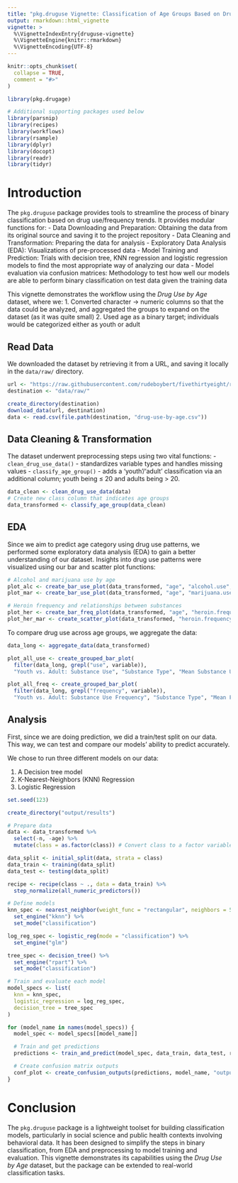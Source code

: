 ```yaml
---
title: "pkg.druguse Vignette: Classification of Age Groups Based on Drug Use Patterns"
output: rmarkdown::html_vignette
vignette: >
  %\VignetteIndexEntry{druguse-vignette}
  %\VignetteEngine{knitr::rmarkdown}
  %\VignetteEncoding{UTF-8}
---
```


```r
knitr::opts_chunk$set(
  collapse = TRUE,
  comment = "#>"
)
```

```r
library(pkg.drugage)
```

```r
# Additional supporting packages used below
library(parsnip)
library(recipes)
library(workflows)
library(rsample)
library(dplyr)
library(docopt)
library(readr)
library(tidyr)
```

# Introduction
The `pkg.druguse` package provides tools to streamline the process of binary classification based on drug use/frequency trends. It provides modular functions for:
- Data Downloading and Preparation: Obtaining the data from its original source and saving it to the project repository
- Data Cleaning and Transformation: Preparing the data for analysis
- Exploratory Data Analysis (EDA): Visualizations of pre-processed data
- Model Training and Prediction: Trials with decision tree, KNN regression and logistic regression models to find the most appropriate way of analyzing our data
- Model evaluation via confusion matrices: Methodology to test how well our models are able to perform binary classification on test data given the training data

This vignette demonstrates the workflow using the _Drug Use by Age_ dataset, where we:
1. Converted character -> numeric columns so that the data could be analyzed, and aggregated the groups to expand on the dataset (as it was quite small)
2. Used age as a binary target; individuals would be categorized either as youth or adult

## Read Data

We downloaded the dataset by retrieving it from a URL, and saving it locally in the `data/raw/` directory.

```r
url <- "https://raw.githubusercontent.com/rudeboybert/fivethirtyeight/refs/heads/master/data-raw/drug-use-by-age/drug-use-by-age.csv"
destination <- "data/raw/"

create_directory(destination)
download_data(url, destination)
data <- read.csv(file.path(destination, "drug-use-by-age.csv"))
```

## Data Cleaning & Transformation

The dataset underwent preprocessing steps using two vital functions:
- `clean_drug_use_data()` - standardizes variable types and handles missing values
- `classify_age_group()` - adds a 'youth'/'adult' classification via an additional column; youth being ≤ 20 and adults being > 20.

```r
data_clean <- clean_drug_use_data(data)
# Create new class column that indicates age groups
data_transformed <- classify_age_group(data_clean)
```

## EDA

Since we aim to predict age category using drug use patterns, we performed some exploratory data analysis (EDA) to gain a better understanding of our dataset. Insights into drug use patterns were visualized using our bar and scatter plot functions:

```r
# Alcohol and marijuana use by age
plot_alc <- create_bar_use_plot(data_transformed, "age", "alcohol.use", "Alcohol Consumption in the Past Year by Age", "Age", "Proportion of respondents (%)", "dodgerblue", "output/eda/eda-alcohol.png")
plot_mar <- create_bar_use_plot(data_transformed, "age", "marijuana.use", "Marijuana Consumption in the Past Year by Age", "Age", "Proportion of respondents (%)", "forestgreen", "output/eda/eda-marijuana.png")

# Heroin frequency and relationships between substances
plot_her <- create_bar_freq_plot(data_transformed, "age", "heroin.frequency", "Median Heroin Use Frequency in the Past Year by Age", "Age", "Median Frequency", "salmon", "output/eda/eda-heroin.png")
plot_her_mar <- create_scatter_plot(data_transformed, "heroin.frequency", "marijuana.frequency", "age", "Relationship Between Heroin and Marijuana Frequency Use", "Heroin Median Frequency", "Marijuana Median Frequency", "output/eda/eda-heroin-marijuana.png")
```

To compare drug use across age groups, we aggregate the data:

```r
data_long <- aggregate_data(data_transformed)

plot_all_use <- create_grouped_bar_plot(
  filter(data_long, grepl("use", variable)),
  "Youth vs. Adult: Substance Use", "Substance Type", "Mean Substance Use (%)", "output/eda/eda-all-use.png")

plot_all_freq <- create_grouped_bar_plot(
  filter(data_long, grepl("frequency", variable)),
  "Youth vs. Adult: Substance Use Frequency", "Substance Type", "Mean Frequency of Group per Year", "output/eda/eda-all-freq.png")
```


## Analysis

First, since we are doing prediction, we did a train/test split on our data. 
This way, we can test and compare our models' ability to predict accurately.

We chose to run three different models on our data: 

1. A Decision tree model
2. K-Nearest-Neighbors (KNN) Regression
3. Logistic Regression

```r
set.seed(123)

create_directory("output/results")

# Prepare data
data <- data_transformed %>%
  select(-n, -age) %>%
  mutate(class = as.factor(class)) # Convert class to a factor variable

data_split <- initial_split(data, strata = class)
data_train <- training(data_split)
data_test <- testing(data_split)

recipe <- recipe(class ~ ., data = data_train) %>%
  step_normalize(all_numeric_predictors())

# Define models
knn_spec <- nearest_neighbor(weight_func = "rectangular", neighbors = 5) %>%
  set_engine("kknn") %>%
  set_mode("classification")

log_reg_spec <- logistic_reg(mode = "classification") %>%
  set_engine("glm")

tree_spec <- decision_tree() %>%
  set_engine("rpart") %>%
  set_mode("classification")

# Train and evaluate each model
model_specs <- list(
  knn = knn_spec,
  logistic_regression = log_reg_spec,
  decision_tree = tree_spec
)

for (model_name in names(model_specs)) {
  model_spec <- model_specs[[model_name]]

  # Train and get predictions
  predictions <- train_and_predict(model_spec, data_train, data_test, recipe)

  # Create confusion matrix outputs
  conf_plot <- create_confusion_outputs(predictions, model_name, "output/results")
}
```


# Conclusion

The `pkg.druguse` package is a lightweight toolset for building classification models, particularly in social science and public health contexts involving behavioral data. It has been designed to simplify the steps in binary classification, from EDA and preprocessing to model training and evaluation. This vignette demonstrates its capabilities using the _Drug Use by Age_ dataset, but the package can be extended to real-world classification tasks.
